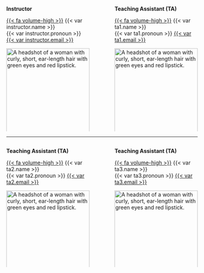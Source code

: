 
:::: {.columns}

::: {.column width="45%"}

**Instructor**

[{{< fa volume-high >}}](audio/instructor.mp3) {{< var instructor.name >}}   
{{< var instructor.pronoun >}}
[{{< var instructor.email >}}](mailto: {{< var instructor.email >}})

<img src="img/instructor.jpeg" class="rounded-circle center mx-auto d-block"
     alt="A headshot of a woman with curly, short, ear-length hair with green eyes and red lipstick."
     style="float: left; margin-right: 10px; width: 100%; padding-bottom:20px;" />
     

Office Hours: <br> {{< var instructor.office-hours >}} 

{{< fa building-columns >}} {{< var instructor.office >}}

[{{< fa video >}}  Zoom]({{< var instructor.zoom >}})


:::

::: {.column width="5%"}

:::

::: {.column width="45%"}

**Teaching Assistant (TA)**

[{{< fa volume-high >}}](audio/ta1.mp3) {{< var ta1.name >}}   
{{< var ta1.pronoun >}}
[{{< var ta1.email >}}](mailto: {{< var ta1.email >}})

<img src="img/ta1.jpeg" class="rounded-circle center mx-auto d-block"
     alt="A headshot of a woman with curly, short, ear-length hair with green eyes and red lipstick."
     style="float: left; margin-right: 10px; width: 100%; padding-bottom:20px;" />
     

Office Hours: <br> {{< var ta1.office-hours >}} 

{{< fa building-columns >}} {{< var ta1.office >}}

[{{< fa video >}}  Zoom]({{< var ta1.zoom >}})



:::



::::

<hr>

:::: {.columns}

::: {.column width="45%"}



**Teaching Assistant (TA)**

[{{< fa volume-high >}}](audio/ta2.mp3) {{< var ta2.name >}}   
{{< var ta2.pronoun >}}
[{{< var ta2.email >}}](mailto: {{< var ta2.email >}})

<img src="img/ta2.png" class="rounded-circle center mx-auto d-block"
     alt="A headshot of a woman with curly, short, ear-length hair with green eyes and red lipstick."
     style="float: left; margin-right: 10px; width: 100%; padding-bottom:20px;" />
     

Office Hours: <br> {{< var ta2.office-hours >}} 

{{< fa building-columns >}} {{< var ta2.office >}}

[{{< fa video >}}  Zoom]({{< var ta2.zoom >}})



:::

::: {.column width="5%"}

:::

::: {.column width="45%"}

**Teaching Assistant (TA)**

[{{< fa volume-high >}}](audio/ta3.mp3) {{< var ta3.name >}}   
{{< var ta3.pronoun >}}
[{{< var ta3.email >}}](mailto: {{< var ta3.email >}})

<img src="img/ta3.jpeg" class="rounded-circle center mx-auto d-block"
     alt="A headshot of a woman with curly, short, ear-length hair with green eyes and red lipstick."
     style="float: left; margin-right: 10px; width: 100%; padding-bottom:20px;" />
     





:::



::::

     
     
   